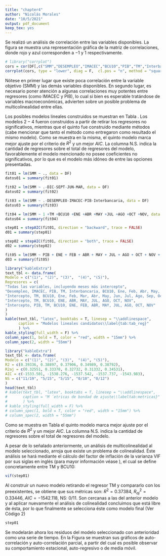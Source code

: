 ```yaml
---
title: "chapter4"
author: "Nicolás Morales"
date: "10/5/2021"
output: pdf_document
keep_tex: yes
---
```


\section*{Modelamiento}

\subsection{Análisis de Correlación}
Se realizó un análisis de correlación entre las variables disponibles. La figura \ref{fig:corrplot} se muestra una representación gráfica de la matriz de correlaciones, donde rojo y azul corresponden a $-1$ y $1$ respectivamente.

```r
# library("corrplot")
cors = cor(DF[,c("SMM","DESEMPLEO","IMACEC","BCU10","PIB","TM","Interbancaria")])
corrplot(cors, type = "lower", diag = F,  cl.pos = "n", method = "square")
```

Nótese en primer lugar que existe poca correlación entre la variable objetivo (SMM) y las demás variables disponibles. En segundo lugar, es necesario poner atención a algunas correlaciones muy potentes entre regresores (como IMACEC y PIB), lo cual si bien es esperable tratándose de variables macroeconómicas, advierten sobre un posible problema de multicolinealidad entre ellas. 

\subsection{Modelo lineal para SMM}

Los posibles modelos lineales construidos se muestran en Tabla \ref{tab:tab_reg}. Los modelos $2-4$ fueron construidos a partir de retirar los regresores no significativos, mientras que el quinto fue construido mediante métodos \textit{stepwise} (cabe mencionar que tanto el método \textit{both} como \textit{backward} entregaron como resultado el mismo modelo). Como se muestra en la misma, el quinto modelo marca mejor ajuste por el criterio de $R^2$ y un mejor $AIC$. La columna N.S. indica la cantidad de regresores \textbf{no significativos} sobre el total de regresores del modelo, favorablemente el modelo mencionado no posee coeficientes no significativos, por lo que es el modelo más idóneo de entre las opciones presentadas. 

```r
fit01 = lm(SMM ~ ., data = DF)
datos01 = summary(fit01)

fit02 = lm(SMM ~ .-DIC-SEPT-JUN-MAR, data = DF)
datos02 = summary(fit02)

fit03 = lm(SMM ~ .-DESEMPLEO-IMACEC-PIB-Interbancaria, data = DF)
datos03 = summary(fit03)

fit04 = lm(SMM ~ 1 +TM +BCU10 +ENE +ABR +MAY +JUL +AGO +OCT +NOV, data = DF)
datos04 = summary(fit04)

step01 = stepAIC(fit01, direction = "backward", trace = FALSE)
d01 = summary(step01)

step02 = stepAIC(fit01, direction = "both", trace = FALSE)
d02 = summary(step02)

fit05 = lm(SMM ~ PIB + ENE + FEB + ABR + MAY + JUL + AGO + OCT + NOV + BCU10, data = DF)
d03 = summary(fit05)
```

```r
library("kableExtra")
text_tbl <- data.frame(
Modelo = c("(1)", "(2)", "(3)",  "(4)", "(5)"),
Regresores = c(
"Todas las variables, incluyendo meses más intercepto",
"Desempleo, IMACEC, PIB, TM, Interbancaria, BCU10, Ene, Feb, Abr, May, Jul, Ago, Oct, Nov",
"Intercepto, TM, BCU10, Ene, Feb, Mar, Abr, May, Jun, Jul, Ago, Sep, Oct, Nov, Dic",
"Intercepto, TM, BCU10, ENE, ABR, MAY, JUL, AGO, OCT, NOV",
"Intercepto, PIB, TM, BCU10, ENE, FEB, ABR, MAY, JUL, AGO, OCT, NOV"
)
)
kable(text_tbl, "latex", booktabs = T, linesep = "\\addlinespace", 
      caption = "Modelos lineales candidatos\\label{tab:tab_reg}"
      ) %>%
kable_styling(full_width = F) %>%
column_spec(1, bold = T, color = "red", width = "15mm") %>%
column_spec(2, width = "55mm")

```

```r
library("kableExtra")
text_tbl <- data.frame(
Modelo = c("(1)", "(2)", "(3)",  "(4)", "(5)"),
R2 = c(0.39336, 0.38897, 0.37906, 0.34989, 0.38792),
R2aj = c(0.32551, 0.33378, 0.32732, 0.31332, 0.34531),
AIC = c(-1533.501, -1538.276, -1537.542, -1537.737, -1543.983),
NS = c("11/19", "5/15", "5/15", "0/10", "0/12")
)
head(text_tbl)
# kable(text_tbl, "latex", booktabs = T, linesep = "\\addlinespace", 
#       caption = "M ́etricas de bondad de ajuste\\labeltab:metricas}"
#       ) %>%
# kable_styling(full_width = F) %>%
# column_spec(1, bold = T, color = "red", width = "15mm") %>%
# column_spec(2, width = "55mm")

```

Como se muestra en Tabla \ref{tab:metricas} el quinto modelo marca mejor ajuste por el criterio de $R^2$ y un mejor $AIC$. La columna N.S. indica la cantidad de regresores \textbf{no significativos} sobre el total de regresores del modelo. 



A pesar de lo señalado anteriormente, un análisis de multicolinealidad al modelo seleccionado, arroja que existe un problema de colinealidad. Éste análisis se hará mediante el cálculo del factor de inflación de la varianza VIF por sus siglas en inglés (para mayor información véase  \cite{seber2012linear}), el cual se define  concretamente entre TM y BCU10:

```r
vif(step01)
```

Al construir un nuevo modelo retirando el regresor TM y compararlo con los preexistentes, se obtiene que sus métricas son: $R^2 = 0.37384$, $R_{aj}^2 = 0.33446$, $AIC = -1542.118$, NS: $0/11$. Son cercanas a las del anterior modelo y al aplicar nuevamente el análisis de colinealidad concluimos que está libre de ésta,  por lo que finalmente se selecciona éste como modelo final (Ver Código 2)

```r
step01
```

\subsection{Modelo SARIMA para los residuos}

Se modelarán ahora los residuos del modelo seleccionado con anterioridad como una serie de tiempo. En la Figura \ref{fig:acf} se muestran sus gráficos de auto-correlación y auto-correlación parcial, a partir del cual es posible observar su comportamiento estacional, auto-regresivo o de media móvil.


